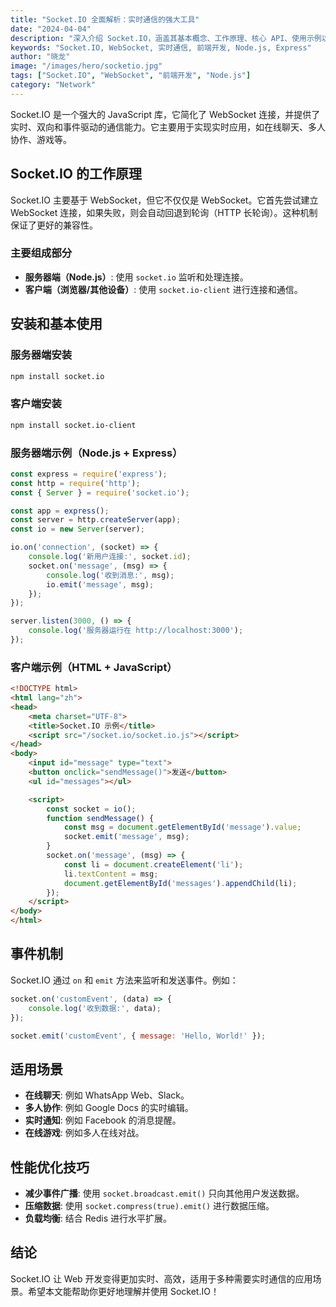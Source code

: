 ```yaml
---
title: "Socket.IO 全面解析：实时通信的强大工具"
date: "2024-04-04"
description: "深入介绍 Socket.IO，涵盖其基本概念、工作原理、核心 API、使用示例以及优化技巧。"
keywords: "Socket.IO, WebSocket, 实时通信, 前端开发, Node.js, Express"
author: "晓龙"
image: "/images/hero/socketio.jpg"
tags: ["Socket.IO", "WebSocket", "前端开发", "Node.js"]
category: "Network"
---
```


Socket.IO 是一个强大的 JavaScript 库，它简化了 WebSocket 连接，并提供了实时、双向和事件驱动的通信能力。它主要用于实现实时应用，如在线聊天、多人协作、游戏等。

## Socket.IO 的工作原理

Socket.IO 主要基于 WebSocket，但它不仅仅是 WebSocket。它首先尝试建立 WebSocket 连接，如果失败，则会自动回退到轮询（HTTP 长轮询）。这种机制保证了更好的兼容性。

### 主要组成部分

- **服务器端（Node.js）**: 使用 `socket.io` 监听和处理连接。
- **客户端（浏览器/其他设备）**: 使用 `socket.io-client` 进行连接和通信。

## 安装和基本使用

### 服务器端安装

```sh
npm install socket.io
```

### 客户端安装

```sh
npm install socket.io-client
```

### 服务器端示例（Node.js + Express）

```javascript
const express = require('express');
const http = require('http');
const { Server } = require('socket.io');

const app = express();
const server = http.createServer(app);
const io = new Server(server);

io.on('connection', (socket) => {
    console.log('新用户连接:', socket.id);
    socket.on('message', (msg) => {
        console.log('收到消息:', msg);
        io.emit('message', msg);
    });
});

server.listen(3000, () => {
    console.log('服务器运行在 http://localhost:3000');
});
```

### 客户端示例（HTML + JavaScript）

```html
<!DOCTYPE html>
<html lang="zh">
<head>
    <meta charset="UTF-8">
    <title>Socket.IO 示例</title>
    <script src="/socket.io/socket.io.js"></script>
</head>
<body>
    <input id="message" type="text">
    <button onclick="sendMessage()">发送</button>
    <ul id="messages"></ul>

    <script>
        const socket = io();
        function sendMessage() {
            const msg = document.getElementById('message').value;
            socket.emit('message', msg);
        }
        socket.on('message', (msg) => {
            const li = document.createElement('li');
            li.textContent = msg;
            document.getElementById('messages').appendChild(li);
        });
    </script>
</body>
</html>
```

## 事件机制

Socket.IO 通过 `on` 和 `emit` 方法来监听和发送事件。例如：

```javascript
socket.on('customEvent', (data) => {
    console.log('收到数据:', data);
});

socket.emit('customEvent', { message: 'Hello, World!' });
```

## 适用场景

- **在线聊天**: 例如 WhatsApp Web、Slack。
- **多人协作**: 例如 Google Docs 的实时编辑。
- **实时通知**: 例如 Facebook 的消息提醒。
- **在线游戏**: 例如多人在线对战。

## 性能优化技巧

- **减少事件广播**: 使用 `socket.broadcast.emit()` 只向其他用户发送数据。
- **压缩数据**: 使用 `socket.compress(true).emit()` 进行数据压缩。
- **负载均衡**: 结合 Redis 进行水平扩展。

## 结论

Socket.IO 让 Web 开发变得更加实时、高效，适用于多种需要实时通信的应用场景。希望本文能帮助你更好地理解并使用 Socket.IO！
